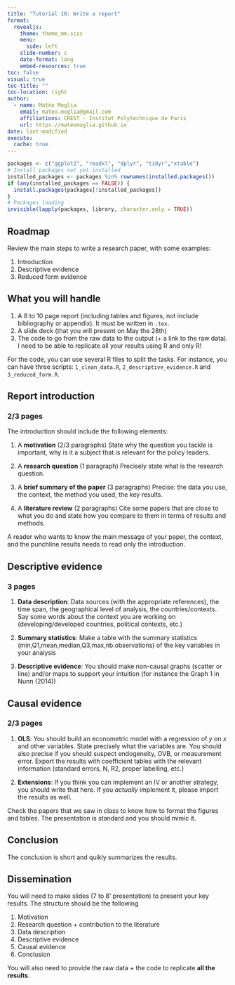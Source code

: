 ```yaml
---
title: "Tutorial 10: Write a report"
format: 
  revealjs:
    theme: theme_mm.scss
    menu:
      side: left
    slide-number: c
    date-format: long
    embed-resources: true
toc: false
visual: true
toc-title: ""
toc-location: right
author:
  - name: Matéo Moglia
    email: mateo.moglia@gmail.com
    affiliations: CREST - Institut Polytechnique de Paris
    url: https://mateomoglia.github.io
date: last-modified
execute:
  cache: true
---
```


```r
packages <- c("ggplot2", "readxl", "dplyr", "tidyr","xtable")
# Install packages not yet installed
installed_packages <- packages %in% rownames(installed.packages())
if (any(installed_packages == FALSE)) {
  install.packages(packages[!installed_packages])
}
# Packages loading
invisible(lapply(packages, library, character.only = TRUE))
```

## Roadmap
Review the main steps to write a research paper, with some examples:

1.  Introduction
2.  Descriptive evidence
3.  Reduced form evidence

## What you will handle

1.  A 8 to 10 page report (including tables and figures, not include bibliography or appendix). It must be written in `.tex`. 
2.  A slide deck (that you will present on May the 28th)
3.  The code to go from the raw data to the output (+ a link to the raw data). I need to be able to replicate all your results using R and only R!

::: callout-tip
For the code, you can use several R files to split the tasks. For instance, you can have three scripts: `1_clean_data.R`, `2_descriptive_evidence.R` and `3_reduced_form.R`.
:::

## Report introduction
### 2/3 pages

The introduction should include the following elements:

1.  A **motivation** (2/3 paragraphs) 
State why the question you tackle is important, why is it a subject that is relevant for the policy leaders. 

2.  A **research question** (1 paragraph)
Precisely state what is the research question. 

3.  A **brief summary of the paper** (3 paragraphs)
Precise: the data you use, the context, the method you used, the key results. 

4.  A **literature review** (2 paragraphs)
Cite some papers that are close to what you do and state how you compare to them in terms of results and methods.

::: callout-tip
A reader who wants to know the main message of your paper, the context, and the punchline results needs to read only the introduction.
:::

## Descriptive evidence
### 3 pages

1.  **Data description**: Data sources (with the appropriate references), the time span, the geographical level of analysis, the countries/contexts. Say some words about the context you are working on (developing/developed countries, political contexts, etc.)

2.  **Summary statistics**: Make a table with the summary statistics (min,Q1,mean,median,Q3,max,nb.observations) of the key variables in your analysis

3.  **Descriptive evidence**: You should make non-causal graphs (scatter or line) and/or maps to support your intuition (for instance the Graph 1 in Nunn (2014))

## Causal evidence
### 2/3 pages

1.  **OLS**: You should build an econometric model with a regression of $y$ on $x$ and other variables. State precisely what the variables are. You should also precise if you should suspect endogeneity, OVB, or measurement error. Export the results with coefficient tables with the relevant information (standard errors, N, R2, proper labelling, etc.)

2.  **Extensions**: If you think you can implement an IV or another strategy, you should write that here. If you *actually* implement it, please import the results as well.

::: callout-tip
Check the papers that we saw in class to know how to format the figures and tables. The presentation is standard and you should mimic it.
:::

## Conclusion

The conclusion is short and quikly summarizes the results.

## Dissemination

You will need to make slides (7 to 8' presentation) to present your key results. The structure should be the following

1.  Motivation
2.  Research question + contribution to the literature
3.  Data description
4.  Descriptive evidence
5.  Causal evidence
6.  Conclusion

You will also need to provide the raw data + the code to replicate **all the results**.
